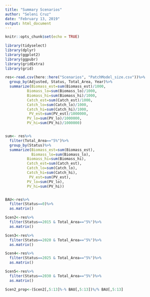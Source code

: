 ```yaml
---
title: "Summary Scenarios"
author: "Seleni Cruz"
date: "February 13, 2019"
output: html_document
---
```


```r
knitr::opts_chunk$set(echo = TRUE)
```

```r
library(tidyselect)
library(dplyr)
library(ggplot2)
library(ggpubr)
library(gridExtra)
library(grid)

res<-read.csv(here::here("Scenarios", "PatchModel_size.csv"))%>%
  group_by(Adjusted, Status, Total_Area, Year)%>%
  summarize(Biomass_est=sum(Biomass_est)/1000, 
          Biomass_lo=sum(Biomass_lo)/1000, 
          Biomass_hi=sum(Biomass_hi)/1000,
          Catch_est=sum(Catch_est)/1000,
          Catch_lo=sum(Catch_lo)/1000, 
          Catch_hi=sum(Catch_hi)/1000, 
           PV_est=sum(PV_est)/1000000,
          PV_lo=sum(PV_lo)/1000000, 
          PV_hi=sum(PV_hi)/1000000)


sum<- res%>%
  filter(Total_Area=="5%")%>%
  group_by(Status)%>%
  summarize(Biomass_est=sum(Biomass_est), 
            Biomass_lo=sum(Biomass_lo), 
          Biomass_hi=sum(Biomass_hi),
          Catch_est=sum(Catch_est),
          Catch_lo=sum(Catch_lo), 
          Catch_hi=sum(Catch_hi), 
           PV_est=sum(PV_est),
          PV_lo=sum(PV_lo), 
          PV_hi=sum(PV_hi))


BAU<-res%>%
  filter(Status==0)%>%
  as.matrix()

Scen2<-res%>%
  filter(Status==2015 & Total_Area=="5%")%>%
  as.matrix()

Scen3<-res%>%
  filter(Status==2020 & Total_Area=="5%")%>%
  as.matrix()

Scen4<-res%>%
  filter(Status==2025 & Total_Area=="5%")%>%
  as.matrix()

Scen5<-res%>%
  filter(Status==2030 & Total_Area=="5%")%>%
  as.matrix()

Scen2_prop<-(Scen2[,5:13]%-% BAU[,5:13])%/% BAU[,5:13]

```

